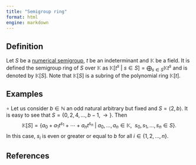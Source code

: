 ```yaml
---
title: "Semigroup ring"
format: html
engine: markdown
---
```


## Definition

Let $S$ be a [numerical semigroup](Numerical-semigroup.qmd), $t$ be an indeterminant and $\mathbb{K}$ be a field. It is defined the semigroup ring of $S$ over $\mathbb{K}$ as $\mathbb{K}[t^s ~ | ~ s \in S] = \bigoplus_{s \in S} \mathbb{K}t^{s}$ and is denoted by $\mathbb{K}[S]$. Note that $\mathbb{K}[S]$ is a subring of the polynomial ring $\mathbb{K}[t]$.

## Examples

$\circ$ Let us consider $b \in \mathbb{N}$ an odd natural arbitrary but fixed and $S = \langle 2, b \rangle$. It is easy to see that $S = \{0, 2, 4, \ldots, b-1, \rightarrow \}$. Then $$
\mathbb{K}[S] = \{a_0 + a_1t^{s_1} + \cdots + a_nt^{s_n} ~ | ~ a_0, \ldots, a_n \in \mathbb{K}, ~~ s_0, s_1, \ldots, s_n \in S\}.
$$ In this case, $s_i$ is even or greater or equal to $b$ for all $i \in \{1, 2, \ldots, n\}$.


## References

